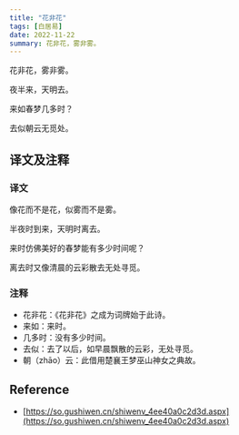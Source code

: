 ```yaml
---
title: "花非花"
tags: [白居易]
date: 2022-11-22
summary: 花非花，雾非雾。
---
```


花非花，雾非雾。

夜半来，天明去。

来如春梦几多时？

去似朝云无觅处。

## 译文及注释

### 译文

像花而不是花，似雾而不是雾。

半夜时到来，天明时离去。

来时仿佛美好的春梦能有多少时间呢？

离去时又像清晨的云彩散去无处寻觅。

### 注释

- 花非花：《花非花》之成为词牌始于此诗。
- 来如：来时。
- 几多时：没有多少时间。
- 去似：去了以后，如早晨飘散的云彩，无处寻觅。
- 朝（zhāo）云：此借用楚襄王梦巫山神女之典故。

## Reference

- [https://so.gushiwen.cn/shiwenv_4ee40a0c2d3d.aspx](https://so.gushiwen.cn/shiwenv_4ee40a0c2d3d.aspx)